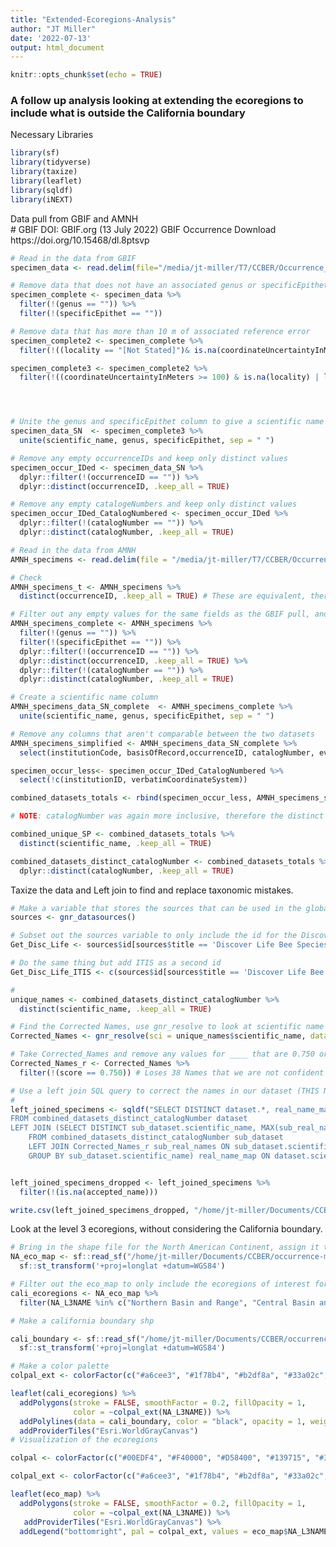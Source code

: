 ```yaml
---
title: "Extended-Ecoregions-Analysis"
author: "JT Miller"
date: '2022-07-13'
output: html_document
---
```


```r
knitr::opts_chunk$set(echo = TRUE)
```

### A follow up analysis looking at extending the ecoregions to include what is outside the California boundary

Necessary Libraries
```r
library(sf)
library(tidyverse)
library(taxize)
library(leaflet)
library(sqldf)
library(iNEXT)
```
Data pull from GBIF and AMNH   
# GBIF DOI:  GBIF.org (13 July 2022) GBIF Occurrence Download https://doi.org/10.15468/dl.8ptsvp 
```r
# Read in the data from GBIF
specimen_data <- read.delim(file="/media/jt-miller/T7/CCBER/Occurrence_Maps/Bee_diversity_research/Data/bee_occurrence_locality.txt",header=TRUE)

# Remove data that does not have an associated genus or specificEpithet
specimen_complete <- specimen_data %>% 
  filter(!(genus == "")) %>% 
  filter(!(specificEpithet == ""))

# Remove data that has more than 10 m of associated reference error
specimen_complete2 <- specimen_complete %>% 
  filter(!((locality == "[Not Stated]")& is.na(coordinateUncertaintyInMeters)))

specimen_complete3 <- specimen_complete2 %>% 
  filter(!((coordinateUncertaintyInMeters >= 100) & is.na(locality) | locality == "" | locality == "[state]" | locality == "[no specific locality data]"))




# Unite the genus and specificEpithet column to give a scientific name
specimen_data_SN  <- specimen_complete3 %>% 
  unite(scientific_name, genus, specificEpithet, sep = " ")

# Remove any empty occurrenceIDs and keep only distinct values
specimen_occur_IDed <- specimen_data_SN %>%
  dplyr::filter(!(occurrenceID == "")) %>% 
  dplyr::distinct(occurrenceID, .keep_all = TRUE)

# Remove any empty catalogeNumbers and keep only distinct values
specimen_occur_IDed_CatalogNumbered <- specimen_occur_IDed %>% 
  dplyr::filter(!(catalogNumber == "")) %>% 
  dplyr::distinct(catalogNumber, .keep_all = TRUE)

# Read in the data from AMNH
AMNH_specimens <- read.delim(file = "/media/jt-miller/T7/CCBER/Occurrence_Maps/Bee_diversity_research/Data/AMNH_occurrences.tab", header = TRUE)

# Check
AMNH_specimens_t <- AMNH_specimens %>% 
  distinct(occurrenceID, .keep_all = TRUE) # These are equivalent, therefore no cleaning is needed on this dataset

# Filter out any empty values for the same fields as the GBIF pull, and keep only distinct values for OccurID and CatalogNumber
AMNH_specimens_complete <- AMNH_specimens %>%
  filter(!(genus == "")) %>% 
  filter(!(specificEpithet == "")) %>% 
  dplyr::filter(!(occurrenceID == "")) %>% 
  dplyr::distinct(occurrenceID, .keep_all = TRUE) %>% 
  dplyr::filter(!(catalogNumber == "")) %>% 
  dplyr::distinct(catalogNumber, .keep_all = TRUE)

# Create a scientific name column
AMNH_specimens_data_SN_complete  <- AMNH_specimens_complete %>% 
  unite(scientific_name, genus, specificEpithet, sep = " ")

# Remove any columns that aren't comparable between the two datasets
AMNH_specimens_simplified <- AMNH_specimens_data_SN_complete %>% 
  select(institutionCode, basisOfRecord,occurrenceID, catalogNumber, eventDate, year, month, day, decimalLatitude, decimalLongitude, georeferenceVerificationStatus, scientificName, kingdom, phylum, class, order, family, scientific_name, subgenus, coordinateUncertaintyInMeters, locality)

specimen_occur_less<- specimen_occur_IDed_CatalogNumbered %>% 
  select(!c(institutionID, verbatimCoordinateSystem))

combined_datasets_totals <- rbind(specimen_occur_less, AMNH_specimens_simplified) 

# NOTE: catalogNumber was again more inclusive, therefore the distinct was ran on it. 

combined_unique_SP <- combined_datasets_totals %>% 
  distinct(scientific_name, .keep_all = TRUE)

combined_datasets_distinct_catalogNumber <- combined_datasets_totals %>% 
  dplyr::distinct(catalogNumber, .keep_all = TRUE) 
```

Taxize the data and Left join to find and replace taxonomic mistakes.
```r
# Make a variable that stores the sources that can be used in the global names database
sources <- gnr_datasources()

# Subset out the sources variable to only include the id for the Discover Life Bee Species Guide, set that to the variable 'Get_Disc_Life'
Get_Disc_Life <- sources$id[sources$title == 'Discover Life Bee Species Guide']

# Do the same thing but add ITIS as a second id
Get_Disc_Life_ITIS <- c(sources$id[sources$title == 'Discover Life Bee Species Guide'], sources$id[sources$title == 'Integrated Taxonomic Information SystemITIS'])

# 
unique_names <- combined_datasets_distinct_catalogNumber %>% 
  distinct(scientific_name, .keep_all = TRUE)

# Find the Corrected Names, use gnr_resolve to look at scientific name column and give resolved names based on the preferred source of Discover Life, and secondarily ITIS. Then change the scientific name to only include genus and specific Epithet using canonical = TRUE. 
Corrected_Names <- gnr_resolve(sci = unique_names$scientific_name, data_source_ids = Get_Disc_Life_ITIS, preferred_data_sources = Get_Disc_Life, resolve_once = TRUE, canonical = TRUE)

# Take Corrected_Names and remove any values for ____ that are 0.750 or below
Corrected_Names_r <- Corrected_Names %>% 
  filter(!(score == 0.750)) # Loses 38 Names that we are not confident in.

# Use a left join SQL query to correct the names in our dataset (THIS NEEDS TO BE UPDATED)
#  
left_joined_specimens <- sqldf("SELECT DISTINCT dataset.*, real_name_map.accepted_name
FROM combined_datasets_distinct_catalogNumber dataset 
LEFT JOIN (SELECT DISTINCT sub_dataset.scientific_name, MAX(sub_real_names.matched_name2) accepted_name
    FROM combined_datasets_distinct_catalogNumber sub_dataset
    LEFT JOIN Corrected_Names_r sub_real_names ON sub_dataset.scientific_name = sub_real_names.user_supplied_name
    GROUP BY sub_dataset.scientific_name) real_name_map ON dataset.scientific_name = real_name_map.accepted_name")


left_joined_specimens_dropped <- left_joined_specimens %>% 
  filter(!(is.na(accepted_name)))

write.csv(left_joined_specimens_dropped, "/home/jt-miller/Documents/CCBER/occurrence-maps/Data-Outputs/US-Bees-Corrected-Names.csv")
```

Look at the level 3 ecoregions, without considering the California boundary. 
```r
# Bring in the shape file for the North American Continent, assign it the WGS84 coordinate reference system
NA_eco_map <- sf::read_sf("/home/jt-miller/Documents/CCBER/occurrence-maps/filter_polygon/ecoregions-lvl3-NA/NA_CEC_Eco_Level3/NA_CEC_Eco_Level3.shp") %>% 
  sf::st_transform('+proj=longlat +datum=WGS84') 

# Filter out the eco_map to only include the ecoregions of interest for this study (All of those that touch California)
cali_ecoregions <- NA_eco_map %>% 
  filter(NA_L3NAME %in% c("Northern Basin and Range", "Central Basin and Range", "Mojave Basin and Range", "Sonoran Desert", "Baja California Desert", "California Coastal Sage, Chaparral, and Oak Woodlands", "Central California Valley", "Southern and Baja California Pine-Oak Mountains", "Sierra Nevada", "Klamath Mountains", "Coast Range", "Cascades", "Eastern Cascades Slopes and Foothills"))

# Make a california boundary shp

cali_boundary <- sf::read_sf("/home/jt-miller/Documents/CCBER/occurrence-maps/filter_polygon/Cali-Border/ca-state-boundary/CA_State_TIGER2016.shp") %>% 
  sf::st_transform('+proj=longlat +datum=WGS84')

# Make a color palette 
colpal_ext <- colorFactor(c("#a6cee3", "#1f78b4", "#b2df8a", "#33a02c", "#fb9a99", "#e31a1c", "#fdbf6f", "#ff7f00", "#cab2d6", "#6a3d9a", "#ffff99", "#b15928"), cali_ecoregions$NA_L3NAME)

leaflet(cali_ecoregions) %>% 
  addPolygons(stroke = FALSE, smoothFactor = 0.2, fillOpacity = 1,
              color = ~colpal_ext(NA_L3NAME)) %>% 
  addPolylines(data = cali_boundary, color = "black", opacity = 1, weight = 3) %>% 
  addProviderTiles("Esri.WorldGrayCanvas")
# Visualization of the ecoregions

colpal <- colorFactor(c("#00EDF4", "#F40000", "#D58400", "#139715", "#3740AE"), eco_map$L2_KEY)

colpal_ext <- colorFactor(c("#a6cee3", "#1f78b4", "#b2df8a", "#33a02c", "#fb9a99", "#e31a1c", "#fdbf6f", "#ff7f00", "#cab2d6", "#6a3d9a", "#ffff99", "#b15928"), eco_map$NA_L3NAME)

leaflet(eco_map) %>%
  addPolygons(stroke = FALSE, smoothFactor = 0.2, fillOpacity = 1,
              color = ~colpal_ext(NA_L3NAME)) %>% 
   addProviderTiles("Esri.WorldGrayCanvas") %>% 
  addLegend("bottomright", pal = colpal_ext, values = eco_map$NA_L3NAME)

```

